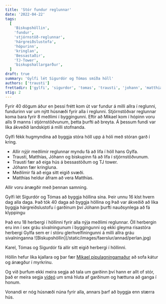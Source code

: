 ```yaml
---
title: 'Stór fundur reglunnar'
date: '2022-04-22'
tags:
  [
    'Biskupshöllin',
    'fundur',
    'stjórnstöð-reglunnar',
    'hárgreiðslustofa',
    'hópurinn',
    'kringlan',
    'Bessastaðir',
    'TJ-Tower',
    'biskupshallargarður',
  ]
draft: true
summary: 'Gylfi lét Sigurdór og Tómas smíða höll'
authors: ['trausti']
frettadir: ['gylfi', 'sigurdor', 'tomas', 'trausti', 'johann', 'matthias', 'mikael', 'karel']
stig: 2
---
```


Fyrir 40 dögum áður en þessi frétt kom út var fundur á milli allra í reglunni, fundurinn var um
nýtt húsnæði fyrir alla í reglunni. Stjórnstöðvar reglunnar koma bara fyrir 8 meðlimi í byggingunni.
Eftir að Mikael kom í hópinn voru alls 9 manns í stjórnstöðvunum, þetta þurfti að breyta.
Á þessum fundi var líka ákveðið landskipti á milli stofnanda.

Gylfi fékk hugmyndina að byggja stóra höll upp á hóli með stóran garð
í kring.

- Allir nýjir meðlimir reglunnar myndu fá að lifa í höll hans Gylfa.
- Trausti, Matthías, Jóhann og biskupinn fá að lifa í stjórnstöðvunum.
- Trausti fær að eiga hús á bessastöðum og TJ tower.
- Jóhann fær kringluna.
- Meðlimir fá að eiga sitt eigið svæði.
- Matthías heldur áfram að vera Matthías.

Allir voru ánægðir með þennan samning.

Gylfi lét Sigurdór og Tómas að byggja höllina sína. Þeir unnu 16 klst hvern dag alla daga.
Það tók 40 daga að byggja höllina og Það var ákveðið að líka byggja hárgreiðslustofu í garðinum því Jóhann þurfti nauðsynlega að fá klyppingu

<Grid>
  <GridItem>
    Það eru 18 herbergi í höllinni fyrir alla nýja meðlimi reglunnar. Öll herbergin eru inn í sex
    gráu sívalningunum í byggingunni og ekki gleyma risastóra herbergi Gylfa sem er í stóru
    glerhvelfiningunni á milli allra gráu sívalninganna
  </GridItem>
  <GridItem>![Biskupshöllin](/static/images/faerslur/annad/perlan.jpg)</GridItem>
</Grid>

Karel, Tómas og Sigurdór fá allir sitt eigið herbergi í höllinni.

Höllin hefur líka kjallara og þar fær [Mikael pípulagningamaður](/medlimir/mikael) að sofa kátur og ánægður í myrkrinu.

Og við þurfum ekki meira segja að tala um garðinn því hann er allt of stór, það er meira segja [vídeó](/verkefni/Kirkjugardur) um smá hluta af garðinum og hættuna að ganga í honum.

Vonandi er nóg húsnæði núna fyrir alla, annars þarf að byggja enn stærra hús.
